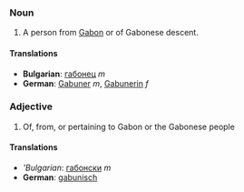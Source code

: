 ===Noun===
#A person from [[Gabon]] or of Gabonese descent.
====Translations====
*'''Bulgarian''': [[габонец]] ''m''
*'''German''': [[Gabuner]] ''m'', [[Gabunerin]] ''f''

===Adjective===
#Of, from, or pertaining to Gabon or the Gabonese people 
====Translations====
*'''Bulgarian'': [[габонски]] ''m''
*'''German''': [[gabunisch]]